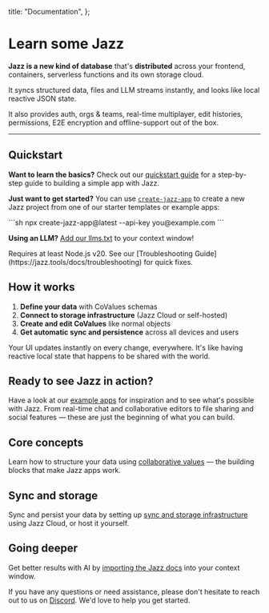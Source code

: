 
  title: "Documentation",
};

# Learn some <span className="sr-only">Jazz</span> <JazzLogo className="h-[41px] -ml-0.5 -mt-[3px] inline" />

**Jazz is a new kind of database** that's **distributed** across your frontend, containers, serverless functions and its own storage cloud.

It syncs structured data, files and LLM streams instantly, and looks like local reactive JSON state.

It also provides auth, orgs & teams, real-time multiplayer, edit histories, permissions, E2E encryption and offline-support out of the box.

---

## Quickstart

**Want to learn the basics?** Check out our [quickstart guide](/docs/getting-started/quickstart) for a step-by-step guide to building a simple app with Jazz.

**Just want to get started?** You can use [`create-jazz-app`](/docs/tools/create-jazz-app) to create a new Jazz project from one of our starter templates or example apps:

<CodeGroup>
  ```sh
    npx create-jazz-app@latest --api-key you@example.com
  ```
</CodeGroup>

**Using an LLM?** <a href="https://jazz.tools/llms-full.txt" download>Add our llms.txt</a> to your context window!


<Alert variant="info" className="mt-4 flex gap-2 items-center">
 Requires at least Node.js v20.
 See our [Troubleshooting Guide](https://jazz.tools/docs/troubleshooting) for quick fixes.
</Alert>

## How it works

1. **Define your data** with CoValues schemas
2. **Connect to storage infrastructure** (Jazz Cloud or self-hosted)
3. **Create and edit CoValues** like normal objects
4. **Get automatic sync and persistence** across all devices and users

Your UI updates instantly on every change, everywhere. It's like having reactive local state that happens to be shared with the world.

## Ready to see Jazz in action?

Have a look at our [example apps](/examples) for inspiration and to see what's possible with Jazz. From real-time chat and collaborative editors to file sharing and social features — these are just the beginning of what you can build.

## Core concepts

Learn how to structure your data using [collaborative values](/docs/schemas/covalues) — the building blocks that make Jazz apps work.

## Sync and storage

Sync and persist your data by setting up [sync and storage infrastructure](/docs/sync-and-storage) using Jazz Cloud, or host it yourself.

## Going deeper

Get better results with AI by [importing the Jazz docs](/docs/ai-tools) into your context window.

If you have any questions or need assistance, please don't hesitate to reach out to us on [Discord](https://discord.gg/utDMjHYg42). We'd love to help you get started.

